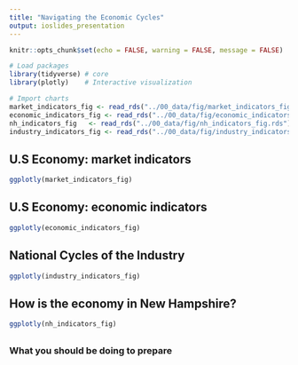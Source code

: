 ```yaml
---
title: "Navigating the Economic Cycles"
output: ioslides_presentation
---
```


```r
knitr::opts_chunk$set(echo = FALSE, warning = FALSE, message = FALSE)

# Load packages
library(tidyverse) # core
library(plotly)    # Interactive visualization

# Import charts
market_indicators_fig <- read_rds("../00_data/fig/market_indicators_fig.rds")
economic_indicators_fig <- read_rds("../00_data/fig/economic_indicators_fig.rds")
nh_indicators_fig   <- read_rds("../00_data/fig/nh_indicators_fig.rds")
industry_indicators_fig <- read_rds("../00_data/fig/industry_indicators_fig.rds")
```

## U.S Economy: market indicators

```r
ggplotly(market_indicators_fig)

```

## U.S Economy: economic indicators

```r
ggplotly(economic_indicators_fig)

```

## National Cycles of the Industry

```r
ggplotly(industry_indicators_fig)
```

## How is the economy in New Hampshire?

```r
ggplotly(nh_indicators_fig)
```

## 

### **What you should be doing to prepare**
